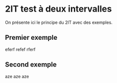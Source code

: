 # 2IT test à deux intervalles

On présente ici le principe du 2IT avec des exemples. 

## Premier exemple

eferf
refef
rferf

## Second exemple

aze
aze
aze


